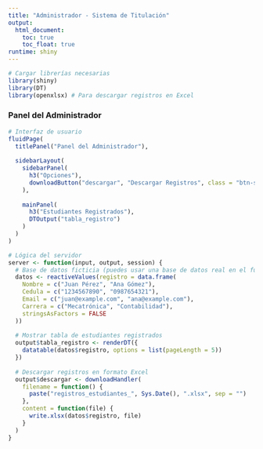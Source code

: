 ---
title: "Administrador - Sistema de Titulación"
output: 
  html_document:
    toc: true
    toc_float: true
runtime: shiny
---

```{r setup, include=FALSE}
# Cargar librerías necesarias
library(shiny)
library(DT)
library(openxlsx) # Para descargar registros en Excel
```

### Panel del Administrador

```{r}
# Interfaz de usuario
fluidPage(
  titlePanel("Panel del Administrador"),
  
  sidebarLayout(
    sidebarPanel(
      h3("Opciones"),
      downloadButton("descargar", "Descargar Registros", class = "btn-success")
    ),
    
    mainPanel(
      h3("Estudiantes Registrados"),
      DTOutput("tabla_registro")
    )
  )
)
```

```{r server, include=FALSE}
# Lógica del servidor
server <- function(input, output, session) {
  # Base de datos ficticia (puedes usar una base de datos real en el futuro)
  datos <- reactiveValues(registro = data.frame(
    Nombre = c("Juan Pérez", "Ana Gómez"),
    Cedula = c("1234567890", "0987654321"),
    Email = c("juan@example.com", "ana@example.com"),
    Carrera = c("Mecatrónica", "Contabilidad"),
    stringsAsFactors = FALSE
  ))
  
  # Mostrar tabla de estudiantes registrados
  output$tabla_registro <- renderDT({
    datatable(datos$registro, options = list(pageLength = 5))
  })
  
  # Descargar registros en formato Excel
  output$descargar <- downloadHandler(
    filename = function() {
      paste("registros_estudiantes_", Sys.Date(), ".xlsx", sep = "")
    },
    content = function(file) {
      write.xlsx(datos$registro, file)
    }
  )
}
```